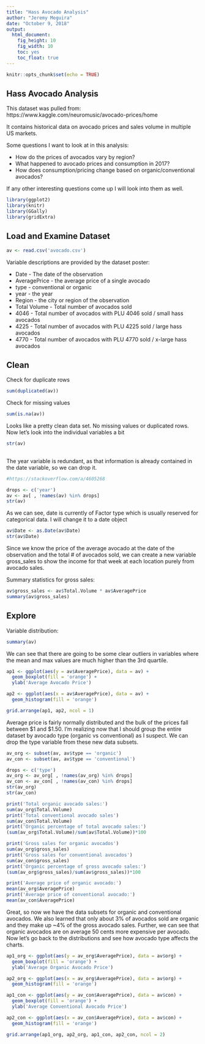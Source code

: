```yaml
---
title: "Hass Avocado Analysis"
author: "Jeremy Meguira"
date: "October 9, 2018"
output: 
  html_document: 
    fig_height: 10
    fig_width: 10
    toc: yes
    toc_float: true
---
```


```r
knitr::opts_chunk$set(echo = TRUE)
```

## Hass Avocado Analysis
This dataset was pulled from:
https://www.kaggle.com/neuromusic/avocado-prices/home

It contains historical data on avocado prices and sales volume in multiple US
markets.

Some questions I want to look at in this analysis:

* How do the prices of avocados vary by region?
* What happened to avocado prices and consumption in 2017?
* How does consumption/pricing change based on organic/conventional avocados?

If any other interesting questions come up I will look into them as well.


```r

library(ggplot2)
library(knitr)
library(GGally)
library(gridExtra)

```

## Load and Examine Dataset

```r

av <- read.csv('avocado.csv')

```

Variable descriptions are provided by the dataset poster:

* Date - The date of the observation
* AveragePrice - the average price of a single avocado
* type - conventional or organic
* year - the year
* Region - the city or region of the observation
* Total Volume - Total number of avocados sold
* 4046 - Total number of avocados with PLU 4046 sold / small hass avocados
* 4225 - Total number of avocados with PLU 4225 sold / large hass avocados
* 4770 - Total number of avocados with PLU 4770 sold / x-large hass avocados

## Clean

Check for duplicate rows

```r

sum(duplicated(av))

```

Check for missing values

```r

sum(is.na(av))

```

Looks like a pretty clean data set. No missing values or duplicated rows. Now 
let's look into the individual variables a bit

```r

str(av)
 
```

The  year variable is redundant, as that information is already contained in the
date variable, so we can drop it.

```r

#https://stackoverflow.com/a/4605268

drops <- c('year')
av <- av[ , !names(av) %in% drops]
str(av)


```

As we can see, date is currently of Factor type which is usually reserved for
categorical data. I will change it to a date object

```r

av$Date <- as.Date(av$Date)
str(av$Date)

```

Since we know the price of the average avocado at the date of the observation
and the total # of avocados sold, we can create a new variable gross_sales to
show the income for that week at each location purely from avocado sales.

Summary statistics for gross sales:

```r

av$gross_sales <- av$Total.Volume * av$AveragePrice 
summary(av$gross_sales)

```


## Explore


Variable distribution:

```r

summary(av)

```

We can see that there are going to be some clear outliers in variables where the
mean and max values are much higher than the 3rd quartile.

```r

ap1 <- ggplot(aes(y = av$AveragePrice), data = av) +
  geom_boxplot(fill = 'orange') + 
  ylab('Average Avocado Price')

ap2 <- ggplot(aes(x = av$AveragePrice), data = av) +
  geom_histogram(fill = 'orange')

grid.arrange(ap1, ap2, ncol = 1)

```

Average price is fairly normally distributed and the bulk of the prices fall
between $1 and $1.50. I'm realizing now that I should group the entire dataset
by avocado type (organic vs conventional) as I suspect. We can drop the type
variable from these new data subsets.

```r

av_org <- subset(av, av$type == 'organic')
av_con <- subset(av, av$type == 'conventional')

drops <- c('type')
av_org <- av_org[ , !names(av_org) %in% drops]
av_con <- av_con[ , !names(av_con) %in% drops]
str(av_org)
str(av_con)

print('Total organic avocado sales:')
sum(av_org$Total.Volume)
print('Total conventional avocado sales')
sum(av_con$Total.Volume)
print('Organic percentage of total avocado sales:')
(sum(av_org$Total.Volume)/sum(av$Total.Volume))*100

print('Gross sales for organic avocados')
sum(av_org$gross_sales)
print('Gross sales for conventional avocados')
sum(av_con$gross_sales)
print('Organic percentage of gross avocado sales:')
(sum(av_org$gross_sales)/sum(av$gross_sales))*100

print('Average price of organic avocado:')
mean(av_org$AveragePrice)
print('Average price of conventional avocado:')
mean(av_con$AveragePrice)

```

Great, so now we have the data subsets for organic and conventional avocados. We
also learned that only about 3% of avocados sold are organic and they make up
~4% of the gross avocado sales. Further, we can see that organic avocados are on
average 50 cents more expensive per avocado. Now let's go back to the
distributions and see how avocado type affects the charts.

```r

ap1_org <- ggplot(aes(y = av_org$AveragePrice), data = av$org) +
  geom_boxplot(fill = 'orange') + 
  ylab('Average Organic Avocado Price')

ap2_org <- ggplot(aes(x = av_org$AveragePrice), data = av$org) +
  geom_histogram(fill = 'orange')

ap1_con <- ggplot(aes(y = av_con$AveragePrice), data = av$con) +
  geom_boxplot(fill = 'orange') + 
  ylab('Average Conventional Avocado Price')

ap2_con <- ggplot(aes(x = av_con$AveragePrice), data = av$con) +
  geom_histogram(fill = 'orange')

grid.arrange(ap1_org, ap2_org, ap1_con, ap2_con, ncol = 2) 

```

